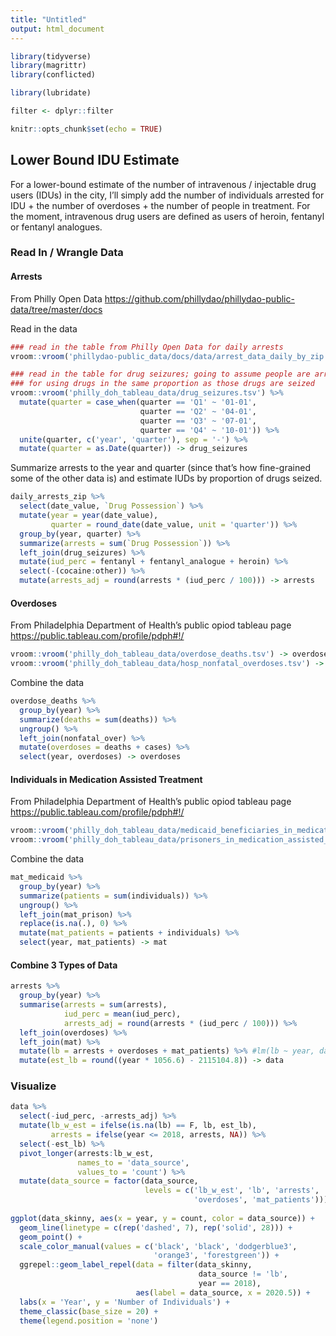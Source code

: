 ```yaml
---
title: "Untitled"
output: html_document
---
```


```r
library(tidyverse)
library(magrittr)
library(conflicted)

library(lubridate)

filter <- dplyr::filter

knitr::opts_chunk$set(echo = TRUE)
```

## Lower Bound IDU Estimate

For a lower-bound estimate of the number of intravenous / injectable drug users (IDUs) in the city, I'll simply add the number of individuals arrested for IDU + the number of overdoses + the number of people in treatment. For the moment, intravenous drug users are defined as users of heroin, fentanyl or fentanyl analogues.

### Read In / Wrangle Data

#### Arrests

From Philly Open Data <https://github.com/phillydao/phillydao-public-data/tree/master/docs>

Read in the data

```r
### read in the table from Philly Open Data for daily arrests
vroom::vroom('phillydao-public_data/docs/data/arrest_data_daily_by_zip.csv') -> daily_arrests_zip

### read in the table for drug seizures; going to assume people are arrested
### for using drugs in the same proportion as those drugs are seized
vroom::vroom('philly_doh_tableau_data/drug_seizures.tsv') %>%
  mutate(quarter = case_when(quarter == 'Q1' ~ '01-01',
                             quarter == 'Q2' ~ '04-01',
                             quarter == 'Q3' ~ '07-01',
                             quarter == 'Q4' ~ '10-01')) %>%
  unite(quarter, c('year', 'quarter'), sep = '-') %>%
  mutate(quarter = as.Date(quarter)) -> drug_seizures
```

Summarize arrests to the year and quarter (since that's how fine-grained some of the other data is) and estimate IUDs by proportion of drugs seized.

```r
daily_arrests_zip %>%
  select(date_value, `Drug Possession`) %>%
  mutate(year = year(date_value),
         quarter = round_date(date_value, unit = 'quarter')) %>%
  group_by(year, quarter) %>%
  summarize(arrests = sum(`Drug Possession`)) %>%
  left_join(drug_seizures) %>%
  mutate(iud_perc = fentanyl + fentanyl_analogue + heroin) %>%
  select(-(cocaine:other)) %>%
  mutate(arrests_adj = round(arrests * (iud_perc / 100))) -> arrests
```

#### Overdoses

From Philadelphia Department of Health's public opiod tableau page <https://public.tableau.com/profile/pdph#!/>

```r
vroom::vroom('philly_doh_tableau_data/overdose_deaths.tsv') -> overdose_deaths
vroom::vroom('philly_doh_tableau_data/hosp_nonfatal_overdoses.tsv') -> nonfatal_over
```

Combine the data

```r
overdose_deaths %>%
  group_by(year) %>%
  summarize(deaths = sum(deaths)) %>%
  ungroup() %>%
  left_join(nonfatal_over) %>%
  mutate(overdoses = deaths + cases) %>%
  select(year, overdoses) -> overdoses
```

#### Individuals in Medication Assisted Treatment

From Philadelphia Department of Health's public opiod tableau page <https://public.tableau.com/profile/pdph#!/>

```r
vroom::vroom('philly_doh_tableau_data/medicaid_beneficiaries_in_medication_assisted_treatment.tsv') -> mat_medicaid
vroom::vroom('philly_doh_tableau_data/prisoners_in_medication_assisted_treatment.tsv') -> mat_prison
```

Combine the data

```r
mat_medicaid %>%
  group_by(year) %>%
  summarize(patients = sum(individuals)) %>%
  ungroup() %>%
  left_join(mat_prison) %>%
  replace(is.na(.), 0) %>%
  mutate(mat_patients = patients + individuals) %>%
  select(year, mat_patients) -> mat
```

#### Combine 3 Types of  Data

```r
arrests %>%
  group_by(year) %>%
  summarise(arrests = sum(arrests),
            iud_perc = mean(iud_perc),
            arrests_adj = round(arrests * (iud_perc / 100))) %>%
  left_join(overdoses) %>%
  left_join(mat) %>%
  mutate(lb = arrests + overdoses + mat_patients) %>% #lm(lb ~ year, data = .) %>% summary()
  mutate(est_lb = round((year * 1056.6) - 2115104.8)) -> data
```

### Visualize

```r
data %>%
  select(-iud_perc, -arrests_adj) %>%
  mutate(lb_w_est = ifelse(is.na(lb) == F, lb, est_lb),
         arrests = ifelse(year <= 2018, arrests, NA)) %>%
  select(-est_lb) %>%
  pivot_longer(arrests:lb_w_est, 
               names_to = 'data_source', 
               values_to = 'count') %>%
  mutate(data_source = factor(data_source, 
                              levels = c('lb_w_est', 'lb', 'arrests',
                                         'overdoses', 'mat_patients'))) -> data_skinny
  
ggplot(data_skinny, aes(x = year, y = count, color = data_source)) +
  geom_line(linetype = c(rep('dashed', 7), rep('solid', 28))) +
  geom_point() +
  scale_color_manual(values = c('black', 'black', 'dodgerblue3', 
                                'orange3', 'forestgreen')) +
  ggrepel::geom_label_repel(data = filter(data_skinny, 
                                          data_source != 'lb', 
                                          year == 2018), 
                            aes(label = data_source, x = 2020.5)) +
  labs(x = 'Year', y = 'Number of Individuals') +
  theme_classic(base_size = 20) +
  theme(legend.position = 'none')
```






